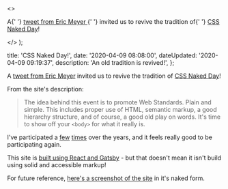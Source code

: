   <>
    <p>
      A{' '}
      <a href="https://twitter.com/meyerweb/status/1247641433223376898">
        tweet from Eric Meyer
      </a>{' '}
      invited us to revive the tradition of{' '}
      <a href="https://css-naked-day.github.io/">CSS Naked Day</a>!
    </p>
  </>
);


  title: 'CSS Naked Day!',
  date: '2020-04-09 08:08:00',
  dateUpdated: '2020-04-09 09:19:37',
  description: 'An old tradition is revived!',
};

A [tweet from Eric Meyer](https://twitter.com/meyerweb/status/1247641433223376898) invited us to revive the tradition of [CSS Naked Day](https://css-naked-day.github.io/)!

From the site's description:

> The idea behind this event is to promote Web Standards. Plain and simple. This includes proper use of HTML, semantic markup, a good hierarchy structure, and of course, a good old play on words. It's time to show off your `<body>` for what it really is.

I've participated a [few](/thoughts/2008/04/09/naked-is-as-naked-does) [times](/thoughts/2009/04/08/it-s-naked-time-again) over the years, and it feels really good to be participating again.

This site is [built using React and Gatsby](/thoughts/2018/08/20/gatsby-craft-cms-the-promised-land) - but that doesn't mean it isn't build using solid and accessible markup!

For future reference, [here's a screenshot of the site](/images/css-naked-day-2020-screenshot.png) in it's naked form.
